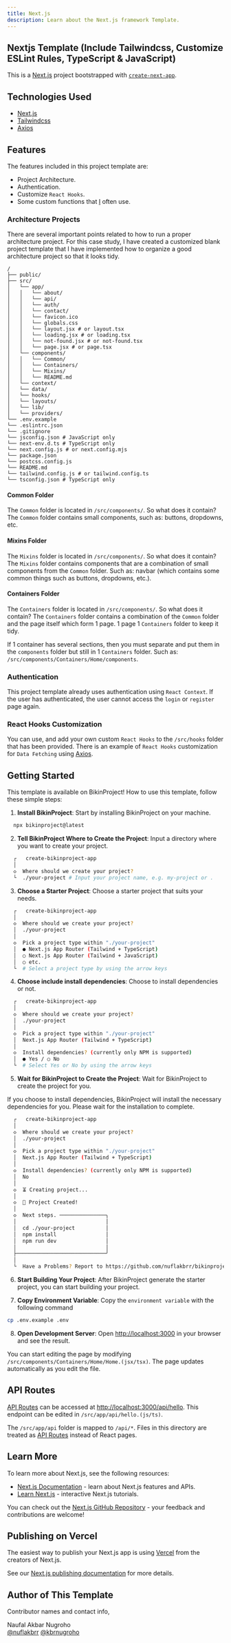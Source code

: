 ```yaml
---
title: Next.js
description: Learn about the Next.js framework Template.
---
```


## Nextjs Template (Include Tailwindcss, Customize ESLint Rules, TypeScript & JavaScript)

This is a [Next.js](https://nextjs.org/) project bootstrapped with [`create-next-app`](https://github.com/vercel/next.js/tree/canary/packages/create-next-app).

## Technologies Used

- [Next.js](https://nextjs.org/)
- [Tailwindcss](https://tailwindcss.com/)
- [Axios](https://axios-http.com/docs/intro/)

## Features

The features included in this project template are:

- Project Architecture.
- Authentication.
- Customize `React Hooks`.
- Some custom functions that [I](https://github.com/nuflakbrr) often use.

### Architecture Projects

There are several important points related to how to run a proper architecture project. For this case study, I have created a customized blank project template that I have implemented how to organize a good architecture project so that it looks tidy.

```plaintext
/
├── public/
├── src/
│   └── app/
│   │   └── about/
│   │   └── api/
│   │   └── auth/
│   │   └── contact/
│   │   └── favicon.ico
│   │   └── globals.css
│   │   └── layout.jsx # or layout.tsx
│   │   └── loading.jsx # or loading.tsx
│   │   └── not-found.jsx # or not-found.tsx
│   │   └── page.jsx # or page.tsx
│   └── components/
│   │   └── Common/
│   │   └── Containers/
│   │   └── Mixins/
│   │   └── README.md
│   └── context/
│   └── data/
│   └── hooks/
│   └── layouts/
│   └── lib/
│   └── providers/
└── .env.example
└── .eslintrc.json
└── .gitignore
└── jsconfig.json # JavaScript only
└── next-env.d.ts # TypeScript only
└── next.config.js # or next.config.mjs
└── package.json
└── postcss.config.js
└── README.md
└── tailwind.config.js # or tailwind.config.ts
└── tsconfig.json # TypeScript only
```

#### Common Folder

The `Common` folder is located in `/src/components/`. So what does it contain? The `Common` folder contains small components, such as: buttons, dropdowns, etc.

#### Mixins Folder

The `Mixins` folder is located in `/src/components/`. So what does it contain? The `Mixins` folder contains components that are a combination of small components from the `Common` folder. Such as: navbar (which contains some common things such as buttons, dropdowns, etc.).

#### Containers Folder

The `Containers` folder is located in `/src/components/`. So what does it contain? The `Containers` folder contains a combination of the `Common` folder and the page itself which form 1 page. 1 page 1 `Containers` folder to keep it tidy.

If 1 container has several sections, then you must separate and put them in the `components` folder but still in 1 `Containers` folder. Such as: `/src/components/Containers/Home/components`.

### Authentication

This project template already uses authentication using `React Context`. If the user has authenticated, the user cannot access the `login` or `register` page again.

### React Hooks Customization

You can use, and add your own custom `React Hooks` to the `/src/hooks` folder that has been provided. There is an example of `React Hooks` customization for `Data Fetching` using [Axios](https://axios-http.com/docs/intro).

## Getting Started

This template is available on BikinProject! How to use this template, follow these simple steps:

1. **Install BikinProject**: Start by installing BikinProject on your machine.

```bash
  npx bikinproject@latest
```

2. **Tell BikinProject Where to Create the Project**: Input a directory where you want to create your project.

```bash
  ┌   create-bikinproject-app
  │
  ◇  Where should we create your project?
  └  ./your-project # Input your project name, e.g. my-project or .
```

3. **Choose a Starter Project**: Choose a starter project that suits your needs.

```bash
  ┌   create-bikinproject-app
  │
  ◇  Where should we create your project?
  │  ./your-project
  │
  ◇  Pick a project type within "./your-project"
  │  ● Next.js App Router (Tailwind + TypeScript)
  │  ○ Next.js App Router (Tailwind + JavaScript)
  │  ○ etc.
  └  # Select a project type by using the arrow keys
```

4. **Choose include install dependencies**: Choose to install dependencies or not.

```bash
  ┌   create-bikinproject-app
  │
  ◇  Where should we create your project?
  │  ./your-project
  │
  ◇  Pick a project type within "./your-project"
  │  Next.js App Router (Tailwind + TypeScript)
  │
  ◇  Install dependencies? (currently only NPM is supported)
  │  ● Yes / ○ No
  └  # Select Yes or No by using the arrow keys
```

5. **Wait for BikinProject to Create the Project**: Wait for BikinProject to create the project for you.

<Note title="Note" type="note">
  If you choose to install dependencies, BikinProject will install the necessary dependencies for you. Please wait for the installation to complete.
</Note>

```bash
  ┌   create-bikinproject-app
  │
  ◇  Where should we create your project?
  │  ./your-project
  │
  ◇  Pick a project type within "./your-project"
  │  Next.js App Router (Tailwind + TypeScript)
  │
  ◇  Install dependencies? (currently only NPM is supported)
  │  No
  │
  ◇  ⏳ Creating project...
  │
  ◇  🎉 Project Created!
  │
  ◇  Next steps. ───────────────╮
  │                             │
  │  cd ./your-project          │
  │  npm install                │
  │  npm run dev                │
  │                             │
  ├─────────────────────────────╯
  │
  └  Have a Problems? Report to https://github.com/nuflakbrr/bikinproject/issues
```

6. **Start Building Your Project**: After BikinProject generate the starter project, you can start building your project.

7. **Copy Environment Variable**: Copy the `environment variable` with the following command

```bash
cp .env.example .env
```

8. **Open Development Server**: Open [http://localhost:3000](http://localhost:3000) in your browser and see the result.

You can start editing the page by modifying `/src/components/Containers/Home/Home.(jsx/tsx)`. The page updates automatically as you edit the file.

## API Routes

[API Routes](https://nextjs.org/docs/api-routes/introduction) can be accessed at [http://localhost:3000/api/hello](http://localhost:3000/api/hello). This endpoint can be edited in `/src/app/api/hello.(js/ts)`.

The `/src/app/api` folder is mapped to `/api/*`. Files in this directory are treated as [API Routes](https://nextjs.org/docs/api-routes/introduction) instead of React pages.

## Learn More

To learn more about Next.js, see the following resources:

- [Next.js Documentation](https://nextjs.org/docs) - learn about Next.js features and APIs.
- [Learn Next.js](https://nextjs.org/learn) - interactive Next.js tutorials.

You can check out the [Next.js GitHub Repository](https://github.com/vercel/next.js/) - your feedback and contributions are welcome!

## Publishing on Vercel

The easiest way to publish your Next.js app is using [Vercel](https://vercel.com/new?utm_medium=default-template&filter=next.js&utm_source=create-next-app&utm_campaign=create-next-app-readme) from the creators of Next.js.

See our [Next.js publishing documentation](https://nextjs.org/docs/deployment) for more details.

## Author of This Template

Contributor names and contact info,

Naufal Akbar Nugroho  
[@nuflakbrr](https://github.com/nuflakbrr)
[@kbrnugroho](https://instagram.com/kbrnugroho)
